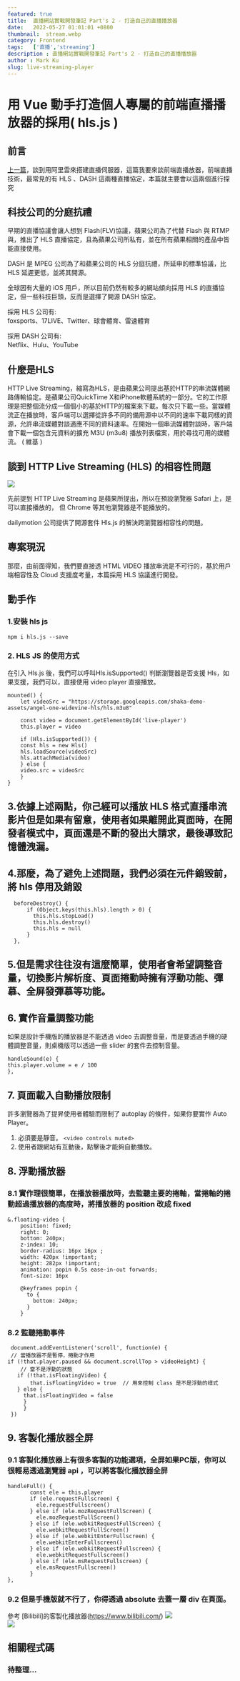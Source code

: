 ---
featured: true
title:  直播網站實戰開發筆記 Part's 2 - 打造自己的直播播放器
date:   2022-05-27 01:01:01 +0800
thumbnail:  stream.webp
category: Frontend
tags:   ['直播','streaming']
description : 直播網站實戰開發筆記 Part's 2 - 打造自己的直播播放器
author : Mark Ku
slug: live-streaming-player
---
# 用 Vue 動手打造個人專屬的前端直播播放器的採用( hls.js )
## 前言
[上一篇](https://blog.markkulab.net/2021/07/20/streaming/)，談到用阿里雲來搭建直播伺服器，這篇我要來談前端直播放器，前端直播技術，最常見的有 HLS 、DASH 這兩種直播協定，本篇就主要會以這兩個進行探究

## 科技公司的分庭抗禮
早期的直播協議會讓人想到 Flash(FLV)協議，蘋果公司為了代替 Flash 與 RTMP與，推出了 HLS 直播協定，且為蘋果公司所私有，並在所有蘋果相關的產品中皆能直接使用。  

DASH 是 MPEG 公司為了和蘋果公司的 HLS 分庭抗禮，所延申的標準協議，比HLS 延遲更低，並將其開源。  

全球因有大量的 iOS 用戶，所以目前仍然有較多的網站傾向採用 HLS 的直播協定，但一些科技巨頭，反而是選擇了開源 DASH 協定。  

採用 HLS 公司有:  
foxsports、17LIVE、Twitter、球會體育、雷速體育  

採用 DASH 公司有:  
Netflix、Hulu、YouTube   

## 什麼是HLS
HTTP Live Streaming，縮寫為HLS，是由蘋果公司提出基於HTTP的串流媒體網路傳輸協定。是蘋果公司QuickTime X和iPhone軟體系統的一部分。它的工作原理是把整個流分成一個個小的基於HTTP的檔案來下載，每次只下載一些。當媒體流正在播放時，客戶端可以選擇從許多不同的備用源中以不同的速率下載同樣的資源，允許串流媒體對談適應不同的資料速率。在開始一個串流媒體對談時，客戶端會下載一個包含元資料的擴充 M3U (m3u8) 播放列表檔案，用於尋找可用的媒體流。 ( 維基 )

## 談到 HTTP Live Streaming (HLS) 的相容性問題
![](https://i.imgur.com/Nqhf4Uv.png)

先前提到 HTTP Live Streaming 是蘋果所提出，所以在預設瀏覽器 Safari 上，是可以直接播放的， 但 Chrome 等其他瀏覽器是不能播放的。

dailymotion 公司提供了開源套件 Hls.js 的解決跨瀏覽器相容性的問題。

## 專案現況 
那麼，由前面得知，我們要直接透 HTML VIDEO 播放串流是不可行的，基於用戶端相容性及 Cloud 支援度考量，本篇採用 HLS 協議進行開發。

## 動手作
### 1.安裝 hls js 
```
npm i hls.js --save
```

### 2. HLS JS 的使用方式

在引入 Hls.js 後，我們可以呼叫Hls.isSupported() 判斷瀏覽器是否支援 Hls，如果支援，我們可以，直接使用 video player 直接播放。
```
mounted() {
	let videoSrc = "https://storage.googleapis.com/shaka-demo-assets/angel-one-widevine-hls/hls.m3u8"
	
	const video = document.getElementById('live-player')
	this.player = video

	if (Hls.isSupported()) {
	const hls = new Hls()
	hls.loadSource(videoSrc)
	hls.attachMedia(video)
	} else {
	video.src = videoSrc
	}
}
```

## 3.依據上述兩點，你己經可以播放 HLS 格式直播串流影片但是如果有留意，使用者如果離開此頁面時，在開發者模式中，頁面還是不斷的發出大請求，最後導致記憶體洩漏。

## 4.那麼，為了避免上述問題，我們必須在元件銷毀前，將 hls 停用及銷毀
```
  beforeDestroy() {     	  
      if (Object.keys(this.hls).length > 0) {
        this.hls.stopLoad()
        this.hls.destroy()
        this.hls = null
      }
  },
```

## 5.但是需求往往沒有這麼簡單，使用者會希望調整音量，切換影片解析度、頁面捲動時擁有浮動功能、彈慕、全屏發彈慕等功能。

## 6. 實作音量調整功能
如果是設計手機版的播放器是不能透過 video 去調整音量，而是要透過手機的硬體調整音量，則桌機版可以透過一些 slider 的套件去控制音量。

```
handleSound(e) {
this.player.volume = e / 100
},
```

## 7. 頁面載入自動播放限制
許多瀏覽器為了提昇使用者體驗而限制了 autoplay 的條件，如果你要實作 Auto Player。   
1. 必須要是靜音。
`<video controls muted>`
2. 使用者跟網站有互動後，點擊後才能夠自動播放。

## 8. 浮動播放器
### 8.1 實作理很簡單，在播放器播放時，去監聽主要的捲軸，當捲軸的捲動超過播放器的高度時，將播放器的 position 改成 fixed

```
&.floating-video {
    position: fixed;
    right: 0;
    bottom: 240px;
    z-index: 10;
    border-radius: 16px 16px ;
    width: 420px !important;
    height: 282px !important;
    animation: popin 0.5s ease-in-out forwards;
    font-size: 16px

    @keyframes popin {
      to {
        bottom: 240px;
      }
    }
```

### 8.2 監聽捲動事件

```
 document.addEventListener('scroll', function(e) {
 // 當播放器不是暫停，捲動才作用
if (!that.player.paused && document.scrollTop > videoHeight) {
	// 當不是浮動的狀態
   if (!that.isFloatingVideo) {
       that.isFloatingVideo = true  // 用來控制 class 是不是浮動的樣式
   } else {
     that.isFloatingVideo = false
     }
	 }
 })
```

## 9. 客製化播放器全屏
### 9.1 客製化播放器上有很多客製的功能選項，全屏如果PC版，你可以很輕易透過瀏覽器 api ，可以將客製化播放器全屏

```
handleFull() {
       const ele = this.player
       if (ele.requestFullscreen) {
         ele.requestFullscreen()
       } else if (ele.mozRequestFullScreen) {
         ele.mozRequestFullScreen()
       } else if (ele.webkitRequestFullScreen) {
         ele.webkitRequestFullScreen()
       } else if (ele.webkitEnterFullscreen) {
         ele.webkitEnterFullscreen()
       } else if (ele.webkitRequestFullscreen) {
         ele.webkitRequestFullscreen()
       } else if (ele.msRequestFullscreen) {
         ele.msRequestFullscreen()
       }
},
```

### 9.2 但是手機版就不行了，你得透過 absolute 去蓋一層 div 在頁面。
參考 [Bilibili]的客製化播放器(https://www.bilibili.com/) 
![](https://i.imgur.com/Cqp9Il0.png)  
![](https://i.imgur.com/sMZBXGK.png)  

## 相關程式碼
### 待整理...
 